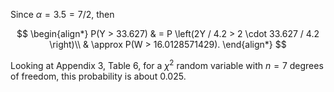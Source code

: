 Since $\alpha = 3.5 = 7 / 2$, then

$$
\begin{align*}
P(Y > 33.627) & = P \left(2Y / 4.2 > 2 \cdot 33.627 / 4.2 \right)\\
& \approx P(W > 16.0128571429).
\end{align*}
$$

Looking at Appendix 3, Table 6, for a $\chi^2$ random variable with $n = 7$ degrees of freedom, this probability is about $0.025$.
